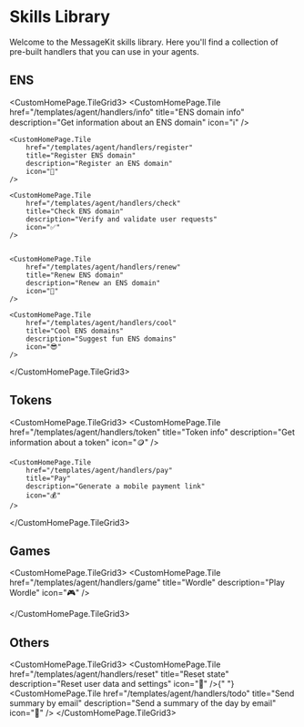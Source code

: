 
# Skills Library

Welcome to the MessageKit skills library. Here you'll find a collection of pre-built handlers that you can use in your agents.

## ENS

<CustomHomePage.TileGrid3>
    <CustomHomePage.Tile
        href="/templates/agent/handlers/info"
        title="ENS domain info"
        description="Get information about an ENS domain"
        icon="ℹ️"
    />

    <CustomHomePage.Tile
        href="/templates/agent/handlers/register"
        title="Register ENS domain"
        description="Register an ENS domain"
        icon="📝"
    />

    <CustomHomePage.Tile
        href="/templates/agent/handlers/check"
        title="Check ENS domain"
        description="Verify and validate user requests"
        icon="✅"
    />


    <CustomHomePage.Tile
        href="/templates/agent/handlers/renew"
        title="Renew ENS domain"
        description="Renew an ENS domain"
        icon="🔄"
    />

    <CustomHomePage.Tile
        href="/templates/agent/handlers/cool"
        title="Cool ENS domains"
        description="Suggest fun ENS domains"
        icon="😎"
    />

</CustomHomePage.TileGrid3>

## Tokens

<CustomHomePage.TileGrid3>
    <CustomHomePage.Tile
        href="/templates/agent/handlers/token"
        title="Token info"
        description="Get information about a token"
        icon="🪙"
    />

    <CustomHomePage.Tile
        href="/templates/agent/handlers/pay"
        title="Pay"
        description="Generate a mobile payment link"
        icon="💰"
    />

</CustomHomePage.TileGrid3>

## Games

<CustomHomePage.TileGrid3>
    <CustomHomePage.Tile
        href="/templates/agent/handlers/game"
        title="Wordle"
        description="Play Wordle"
        icon="🎮"
    />

</CustomHomePage.TileGrid3>

## Others

<CustomHomePage.TileGrid3>
  <CustomHomePage.Tile
    href="/templates/agent/handlers/reset"
    title="Reset state"
    description="Reset user data and settings"
    icon="🔄"
  />{" "}
  <CustomHomePage.Tile
    href="/templates/agent/handlers/todo"
    title="Send summary by email"
    description="Send a summary of the day by email"
    icon="📧"
  />
</CustomHomePage.TileGrid3>
